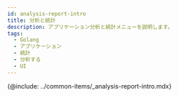 ```yaml
---
id: analysis-report-intro
title: 分析と統計
description: アプリケーション分析と統計メニューを説明します。
tags:
  - Golang
  - アプリケーション
  - 統計
  - 分析する
  - UI
---
```


<!-- 분석과 통계 / 애플리케이션 분석하기 -->

<!-- 분석 개요 필요 / 검토하기?-->

{@include: ../common-items/_analysis-report-intro.mdx}
